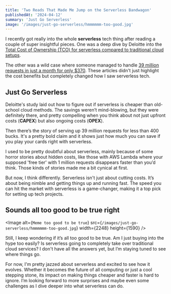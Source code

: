 ```yaml
---
title: 'Two Reads That Made Me Jump on the Serverless Bandwagon'
publishedAt: '2024-04-12'
summary: 'Just Go Serverless'
image: '/images/just-go-serverless/hmmmmmm-too-good.jpg'
---
```


I recently got really into the whole **serverless** tech thing after reading a couple of super insightful pieces. One was a deep dive by Deloitte into the [Total Cost of Ownership (TCO) for serverless compared to traditional cloud setups](https://pages.awscloud.com/rs/112-TZM-766/images/AWS_MAD_Deloitte_TCO_paper.pdf).

The other was a wild case where someone managed to handle [39 million requests in just a month for only $370](https://archive.postlight.com/insights/serving-39-million-requests-for-370-month-or-how-we-reduced-our-hosting-costs-by-two-orders-of). These articles didn't just highlight the cost benefits but completely changed how I saw serverless tech.

## Just Go Serverless

Deloitte's study laid out how to figure out if serverless is cheaper than old-school cloud methods. The savings weren’t mind-blowing, but they were definitely there, and pretty compelling when you think about not just upfront costs (**CAPEX**) but also ongoing costs (**OPEX**).

Then there’s the story of serving up 39 million requests for less than 400 bucks. It's a pretty bold claim and it shows just how much you can save if you play your cards right with serverless.

I used to be pretty doubtful about serverless, mainly because of some horror stories about hidden costs, like those with AWS Lambda where your supposed 'free tier' with 1 million requests disappears faster than you’d think. Those kinds of stories made me a bit cynical at first.

But now, I think differently. Serverless isn't just about cutting costs. It’s about being nimble and getting things up and running fast. The speed you can hit the market with serverless is a game-changer, making it a top pick for setting up tech projects.

## Sounds all too good to be true right
<Image
  alt={`Meme too good to be true`}
  src={`/images/just-go-serverless/hmmmmmm-too-good.jpg`}
  width={2248}
  height={1590}
/>


Still, I keep wondering if it’s all too good to be true. Am I just buying into the hype too easily? Is serverless going to completely take over traditional cloud services? I don't have all the answers yet, but I’m staying tuned to see where things go.

For now, I'm pretty jazzed about serverless and excited to see how it evolves. Whether it becomes the future of all computing or just a cool stepping stone, its impact on making things cheaper and faster is hard to ignore. I’m looking forward to more surprises and maybe even some challenges as I dive deeper into what serverless can do.